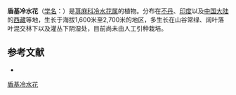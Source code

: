 {{Speciesbox
| name = 盾基冷水花
| status = 
| status_system = 
| image =
| genus = Pilea
| species = insolens
| authority = Wedd.
}}

'''盾基冷水花'''（[[学名|学名]]：{{lang|la|''Pilea insolens''}}）是[[荨麻科|荨麻科]][[冷水花属|冷水花属]]的植物。分布在[[不丹|不丹]]、[[印度|印度]]以及[[中国大陆|中国大陆]]的[[西藏|西藏]]等地，生长于海拔1,600米至2,700米的地区，多生长在山谷常绿、阔叶落叶混交林下以及灌丛下阴湿处，目前尚未由人工引种栽培。

== 参考文献 ==
<div class="references-small">
* {{cite web|url=http://www.bioinfo.cn/db05/KmzwSpecies.php?action=view&id=23388|title=盾基冷水花|work=《中国高等植物数据库全库》|publisher=[[中国科学院微生物研究所|中国科学院微生物研究所]]|author=[[中国科学院昆明植物研究所|昆明植物研究所]]|accessdate =2009-02-25|dead-url=yes|archiveurl=https://web.archive.org/web/20160305063839/http://www.bioinfo.cn/db05/KmzwSpecies.php?action=view&id=23388|archivedate=2016-03-05}}
</div>
{{Taxonbar|from=Q15232177}}

[[Category:冷水花属|盾基冷水花]]


{{植物小作品}}